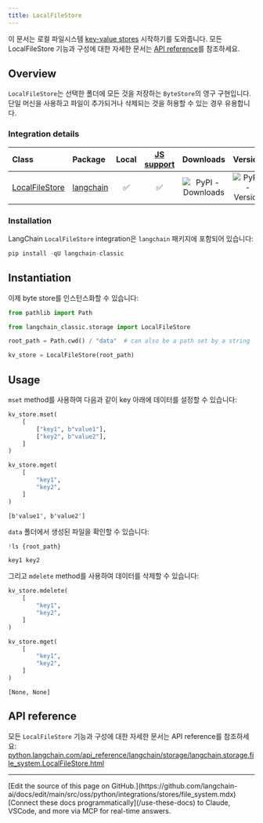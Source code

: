 ```yaml
---
title: LocalFileStore
---
```


이 문서는 로컬 파일시스템 [key-value stores](/oss/python/integrations/stores) 시작하기를 도와줍니다. 모든 LocalFileStore 기능과 구성에 대한 자세한 문서는 [API reference](https://python.langchain.com/api_reference/langchain/storage/langchain.storage.file_system.LocalFileStore.html)를 참조하세요.

## Overview

`LocalFileStore`는 선택한 폴더에 모든 것을 저장하는 `ByteStore`의 영구 구현입니다. 단일 머신을 사용하고 파일이 추가되거나 삭제되는 것을 허용할 수 있는 경우 유용합니다.

### Integration details

| Class | Package | Local | [JS support](https://js.langchain.com/docs/integrations/stores/file_system) | Downloads | Version |
| :--- | :--- | :---: | :---: |  :---: | :---: |
| [LocalFileStore](https://python.langchain.com/api_reference/langchain/storage/langchain.storage.file_system.LocalFileStore.html) | [langchain](https://python.langchain.com/api_reference/langchain/index.html) | ✅ | ✅ | ![PyPI - Downloads](https://img.shields.io/pypi/dm/langchain?style=flat-square&label=%20) | ![PyPI - Version](https://img.shields.io/pypi/v/langchain?style=flat-square&label=%20) |

### Installation

LangChain `LocalFileStore` integration은 `langchain` 패키지에 포함되어 있습니다:

```python
pip install -qU langchain-classic
```

## Instantiation

이제 byte store를 인스턴스화할 수 있습니다:

```python
from pathlib import Path

from langchain_classic.storage import LocalFileStore

root_path = Path.cwd() / "data"  # can also be a path set by a string

kv_store = LocalFileStore(root_path)
```

## Usage

`mset` method를 사용하여 다음과 같이 key 아래에 데이터를 설정할 수 있습니다:

```python
kv_store.mset(
    [
        ["key1", b"value1"],
        ["key2", b"value2"],
    ]
)

kv_store.mget(
    [
        "key1",
        "key2",
    ]
)
```

```output
[b'value1', b'value2']
```

`data` 폴더에서 생성된 파일을 확인할 수 있습니다:

```python
!ls {root_path}
```

```output
key1 key2
```

그리고 `mdelete` method를 사용하여 데이터를 삭제할 수 있습니다:

```python
kv_store.mdelete(
    [
        "key1",
        "key2",
    ]
)

kv_store.mget(
    [
        "key1",
        "key2",
    ]
)
```

```output
[None, None]
```

## API reference

모든 `LocalFileStore` 기능과 구성에 대한 자세한 문서는 API reference를 참조하세요: [python.langchain.com/api_reference/langchain/storage/langchain.storage.file_system.LocalFileStore.html](https://python.langchain.com/api_reference/langchain/storage/langchain.storage.file_system.LocalFileStore.html)

---

<Callout icon="pen-to-square" iconType="regular">
    [Edit the source of this page on GitHub.](https://github.com/langchain-ai/docs/edit/main/src/oss/python/integrations/stores/file_system.mdx)
</Callout>
<Tip icon="terminal" iconType="regular">
    [Connect these docs programmatically](/use-these-docs) to Claude, VSCode, and more via MCP for    real-time answers.
</Tip>

